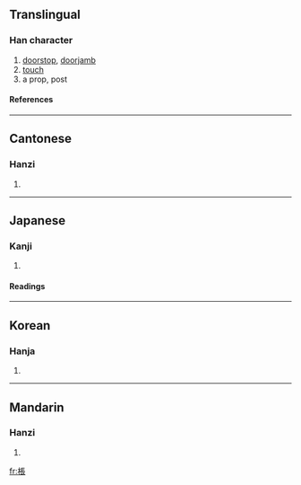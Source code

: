 {{see|枨}}

==Translingual==
===Han character===
{{Han char|rn=75|rad=木|as=08|sn=12|four=5193<sub>2</sub>|canj=木尸一女 (DSMV)}}
# [[doorstop]], [[doorjamb]]
# [[touch]]
# a prop, post
====References====
{{Han ref|kx=0532.170|dkj=14936|dj=0920.230|hdz=21223.050|uh=68D6|ud=26838|bh=D9B3|bd=55731}}

----
==Cantonese==
===Hanzi===
{{yue-hanzi|jyut=|y=chaang4, chaam4 chaan5}}
# {{defn|Cantonese}}

----
==Japanese==
===Kanji===
{{ja-kanji|grade=|rs=木08}}
# {{defn|Japanese}} 
====Readings====
{{ja-readings|on=[[とう]] (tō), [[じょう]] (jō)|kun=[[はしら]] (hashira)}}

----
==Korean==
===Hanja===
{{ko-hanja|hangeul=정|eumhun=|rv=jeong|mr=chŏng|y=ceng}}
# {{defn|Korean}}

----
==Mandarin==
===Hanzi===
{{cmn-hanzi|sim=枨|pin=[[chéng]] ([[cheng2]])|wg=ch'eng<sup>2</sup>}}
# {{defn|Mandarin}}

[[fr:棖]]